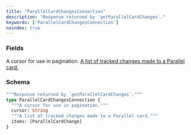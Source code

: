 ```yaml
---
title: "ParallelCardChangesConnection"
description: "Response returned by `getParallelCardChanges`."
keywords: ['ParallelCardChangesConnection']
noindex: true
---
```


### Fields

<ResponseField name="cursor" type="String">
  A cursor for use in pagination.
</ResponseField>

<a href="/api-reference/types/parallelcardchange">
  <ResponseField name="items" type="[ParallelCardChange]">
    A list of tracked changes made to a Parallel card.
  </ResponseField>
</a>

### Schema


```graphql 
"""Response returned by `getParallelCardChanges`."""
type ParallelCardChangesConnection {
  """A cursor for use in pagination."""
  cursor: String
  """A list of tracked changes made to a Parallel card."""
  items: [ParallelCardChange]
}
```

